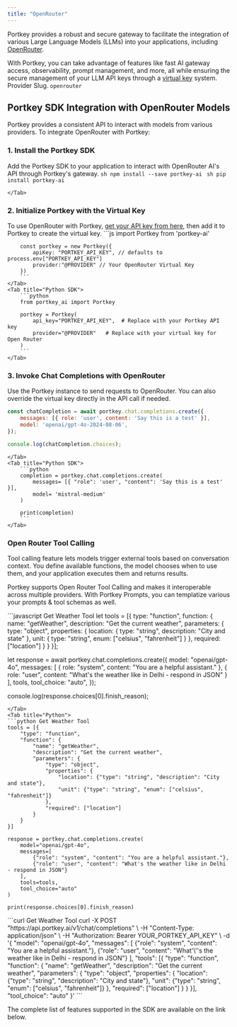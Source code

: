 ```yaml
---
title: "OpenRouter"
---
```


Portkey provides a robust and secure gateway to facilitate the integration of various Large Language Models (LLMs) into your applications, including [OpenRouter](https://openrouter.ai).

With Portkey, you can take advantage of features like fast AI gateway access, observability, prompt management, and more, all while ensuring the secure management of your LLM API keys through a [virtual key](/product/ai-gateway/virtual-keys) system.
<Note>
Provider Slug. `openrouter`
</Note>
## Portkey SDK Integration with OpenRouter Models

Portkey provides a consistent API to interact with models from various providers. To integrate OpenRouter with Portkey:

### 1\. Install the Portkey SDK

Add the Portkey SDK to your application to interact with OpenRouter AI's API through Portkey's gateway.
<Tabs>
    <Tab title="NodeJS">
        ```sh
        npm install --save portkey-ai
        ```
    </Tab>
    <Tab title="Python">
        ```sh
        pip install portkey-ai
        ```

    </Tab>

  </Tabs>



### 2\. Initialize Portkey with the Virtual Key

To use OpenRouter with Portkey, [get your API key from here](https://openrouter.ai/settings/keys), then add it to Portkey to create the virtual key.
<Tabs>
    <Tab title="NodeJS SDK">
        ```js
        import Portkey from 'portkey-ai'

        const portkey = new Portkey({
            apiKey: "PORTKEY_API_KEY", // defaults to process.env["PORTKEY_API_KEY"]
            provider:"@PROVIDER" // Your OpenRouter Virtual Key
        })
        ```
    </Tab>
    <Tab title="Python SDK">
        ```python
        from portkey_ai import Portkey

        portkey = Portkey(
            api_key="PORTKEY_API_KEY",  # Replace with your Portkey API key
            provider="@PROVIDER"   # Replace with your virtual key for Open Router
        )
        ```
    </Tab>

  </Tabs>



### **3\. Invoke Chat Completions with** OpenRouter

Use the Portkey instance to send requests to OpenRouter. You can also override the virtual key directly in the API call if needed.
<Tabs>
    <Tab title="NodeJS SDK">

```js
const chatCompletion = await portkey.chat.completions.create({
    messages: [{ role: 'user', content: 'Say this is a test' }],
    model: 'openai/gpt-4o-2024-08-06',
});

console.log(chatCompletion.choices);
```
    </Tab>
    <Tab title="Python SDK">
        ```python
        completion = portkey.chat.completions.create(
            messages= [{ "role": 'user', "content": 'Say this is a test' }],
            model= 'mistral-medium'
        )

        print(completion)
        ```
    </Tab>

  </Tabs>



### Open Router Tool Calling
Tool calling feature lets models trigger external tools based on conversation context. You define available functions, the model chooses when to use them, and your application executes them and returns results.

Portkey supports Open Router Tool Calling and makes it interoperable across multiple providers. With Portkey Prompts, you can templatize various your prompts & tool schemas as well.

<Card title="Open Router Tool Calling" href="https://openrouter.ai/docs/features/tool-calling">

</Card>

<Tabs>
<Tab title="Node.js">
```javascript Get Weather Tool
let tools = [{
    type: "function",
    function: {
        name: "getWeather",
        description: "Get the current weather",
        parameters: {
            type: "object",
            properties: {
                location: { type: "string", description: "City and state" },
                unit: { type: "string", enum: ["celsius", "fahrenheit"] }
            },
            required: ["location"]
        }
    }
}];

let response = await portkey.chat.completions.create({
    model: "openai/gpt-4o",
    messages: [
        { role: "system", content: "You are a helpful assistant." },
        { role: "user", content: "What's the weather like in Delhi - respond in JSON" }
    ],
    tools,
    tool_choice: "auto",
});

console.log(response.choices[0].finish_reason);
```
</Tab>
<Tab title="Python">
```python Get Weather Tool
tools = [{
    "type": "function",
    "function": {
        "name": "getWeather",
        "description": "Get the current weather",
        "parameters": {
            "type": "object",
            "properties": {
                "location": {"type": "string", "description": "City and state"},
                "unit": {"type": "string", "enum": ["celsius", "fahrenheit"]}
            },
            "required": ["location"]
        }
    }
}]

response = portkey.chat.completions.create(
    model="openai/gpt-4o",
    messages=[
        {"role": "system", "content": "You are a helpful assistant."},
        {"role": "user", "content": "What's the weather like in Delhi - respond in JSON"}
    ],
    tools=tools,
    tool_choice="auto"
)

print(response.choices[0].finish_reason)
```
</Tab>
<Tab title="cURL">
```curl Get Weather Tool
curl -X POST "https://api.portkey.ai/v1/chat/completions" \
     -H "Content-Type: application/json" \
     -H "Authorization: Bearer YOUR_PORTKEY_API_KEY" \
     -d '{
       "model": "openai/gpt-4o",
       "messages": [
         {"role": "system", "content": "You are a helpful assistant."},
         {"role": "user", "content": "What'\''s the weather like in Delhi - respond in JSON"}
       ],
       "tools": [{
         "type": "function",
         "function": {
           "name": "getWeather",
           "description": "Get the current weather",
           "parameters": {
             "type": "object",
             "properties": {
               "location": {"type": "string", "description": "City and state"},
               "unit": {"type": "string", "enum": ["celsius", "fahrenheit"]}
             },
             "required": ["location"]
           }
         }
       }],
       "tool_choice": "auto"
     }'
```
</Tab>
</Tabs>




The complete list of features supported in the SDK are available on the link below.

<Card title="SDK" href="/api-reference/portkey-sdk-client">
</Card>
